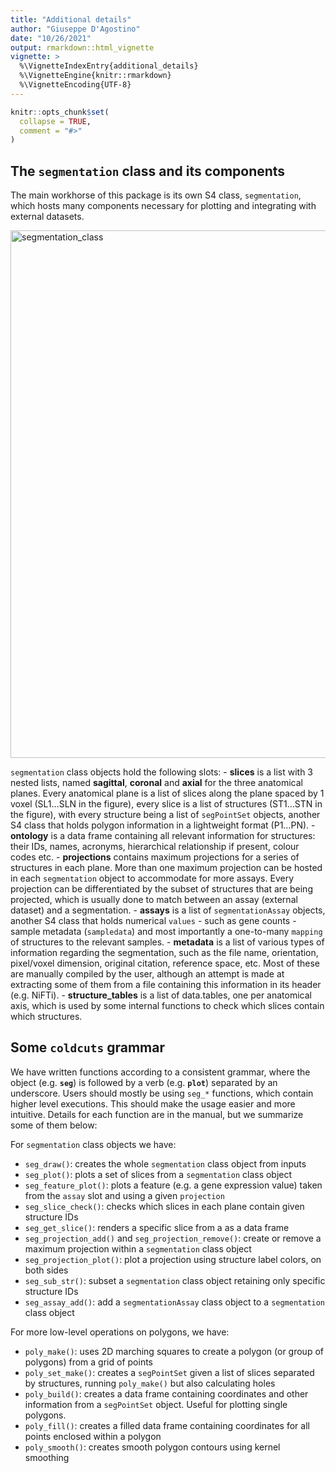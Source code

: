 ```yaml
---
title: "Additional details"
author: "Giuseppe D'Agostino"
date: "10/26/2021"
output: rmarkdown::html_vignette
vignette: >
  %\VignetteIndexEntry{additional_details}
  %\VignetteEngine{knitr::rmarkdown}
  %\VignetteEncoding{UTF-8}
---
```


```r
knitr::opts_chunk$set(
  collapse = TRUE,
  comment = "#>"
)
```



## The `segmentation` class and its components

The main workhorse of this package is its own S4 class, `segmentation`, which hosts many components necessary for plotting and integrating with external datasets.

<img width="844" alt="segmentation_class" src="https://user-images.githubusercontent.com/21171362/131645071-e3942aeb-fca8-426a-be9f-45a771904796.png">


`segmentation` class objects hold the following slots:
- **slices** is a list with 3 nested lists, named **sagittal**, **coronal** and **axial** for the three anatomical planes. Every anatomical plane is a list of slices along the plane spaced by 1 voxel (SL1...SLN in the figure), every slice is a list of structures (ST1...STN in the figure), with every structure being a list of `segPointSet` objects, another S4 class that holds polygon information in a lightweight format (P1...PN). 
- **ontology** is a data frame containing all relevant information for structures: their IDs, names, acronyms, hierarchical relationship if present, colour codes etc. 
- **projections** contains maximum projections for a series of structures in each plane. More than one maximum projection can be hosted in each `segmentation` object to accommodate for more assays. Every projection can be differentiated by the subset of structures that are being projected, which is usually done to match between an assay (external dataset) and a segmentation.
- **assays** is a list of `segmentationAssay` objects, another S4 class that holds numerical `values` - such as gene counts - sample metadata (`sampledata`) and most importantly a one-to-many `mapping` of structures to the relevant samples. 
- **metadata** is a list of various types of information regarding the segmentation, such as the file name, orientation, pixel/voxel dimension, original citation, reference space, etc. Most of these are manually compiled by the user, although an attempt is made at extracting some of them from a file containing this information in its header (e.g. NiFTi).
- **structure_tables** is a list of data.tables, one per anatomical axis, which is used by some internal functions to check which slices contain which structures.

## Some `coldcuts` grammar

We have written functions according to a consistent grammar, where the object (e.g. **`seg`**) is followed by a verb (e.g. **`plot`**) separated by an underscore. Users should mostly be using `seg_*` functions, which contain higher level executions. This should make the usage easier and more intuitive.
Details for each function are in the manual, but we summarize some of them below:

For `segmentation` class objects we have:

- `seg_draw()`: creates the whole `segmentation` class object from inputs
- `seg_plot()`: plots a set of slices from a `segmentation` class object
- `seg_feature_plot()`: plots a feature (e.g. a gene expression value) taken from the `assay` slot and using a given `projection` 
- `seg_slice_check()`: checks which slices in each plane contain given structure IDs
- `seg_get_slice()`: renders a specific slice from a as a data frame
- `seg_projection_add()` and `seg_projection_remove()`: create or remove a maximum projection within a `segmentation` class object
- `seg_projection_plot()`: plot a projection using structure label colors, on both sides
- `seg_sub_str()`: subset a `segmentation` class object retaining only specific structure IDs
- `seg_assay_add()`: add a `segmentationAssay` class object to a `segmentation` class object

For more low-level operations on polygons, we have:

- `poly_make()`: uses 2D marching squares to create a polygon (or group of polygons) from a grid of points
- `poly_set_make()`: creates a `segPointSet` given a list of slices separated by structures, running `poly_make()` but also calculating holes 
- `poly_build()`: creates a data frame containing coordinates and other information from a `segPointSet` object. Useful for plotting single polygons.
- `poly_fill()`: creates a filled data frame containing coordinates for all points enclosed within a polygon
- `poly_smooth()`: creates smooth polygon contours using kernel smoothing
